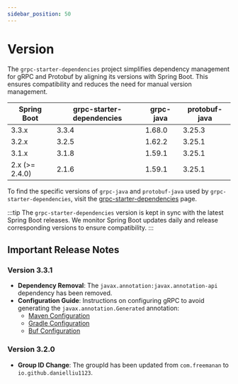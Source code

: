 ```yaml
---
sidebar_position: 50
---
```


# Version

The `grpc-starter-dependencies` project simplifies dependency management for gRPC and Protobuf by aligning its versions with Spring Boot. 
This ensures compatibility and reduces the need for manual version management.

| Spring Boot    | grpc-starter-dependencies | grpc-java | protobuf-java |
|----------------|---------------------------|-----------|---------------|
| 3.3.x          | 3.3.4                     | 1.68.0    | 3.25.3        |
| 3.2.x          | 3.2.5                     | 1.62.2    | 3.25.1        |      
| 3.1.x          | 3.1.8                     | 1.59.1    | 3.25.1        |      
| 2.x (>= 2.4.0) | 2.1.6                     | 1.59.1    | 3.25.1        |

To find the specific versions of `grpc-java` and `protobuf-java` used by `grpc-starter-dependencies`, 
visit the [grpc-starter-dependencies](https://central.sonatype.com/artifact/io.github.danielliu1123/grpc-starter-dependencies) page.

:::tip
The `grpc-starter-dependencies` version is kept in sync with the latest Spring Boot releases. 
We monitor Spring Boot updates daily and release corresponding versions to ensure compatibility.
:::

## Important Release Notes

### Version 3.3.1

- **Dependency Removal**: The `javax.annotation:javax.annotation-api` dependency has been removed.
- **Configuration Guide**: Instructions on configuring gRPC to avoid generating the `javax.annotation.Generated` annotation:
  - [Maven Configuration](https://github.com/DanielLiu1123/grpc-starter-maven-demo/blob/main/pom.xml#L92)
  - [Gradle Configuration](https://github.com/DanielLiu1123/grpc-starter/blob/main/gradle/protobuf.gradle#L15)
  - [Buf Configuration](https://github.com/DanielLiu1123/grpc-starter/blob/main/examples/transcoding/best-practice/bp-api/buf.gen.yaml#L7)

### Version 3.2.0

- **Group ID Change**: The groupId has been updated from `com.freemanan` to `io.github.danielliu1123`.
